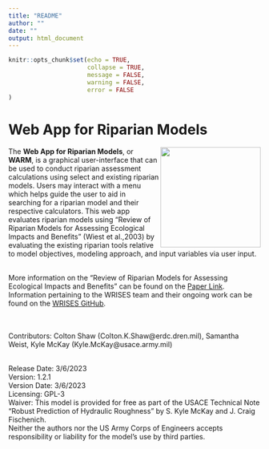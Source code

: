 ```yaml
---
title: "README"
author: ""
date: ""
output: html_document
---
```


```r
knitr::opts_chunk$set(echo = TRUE,
                      collapse = TRUE,
                      message = FALSE,
                      warning = FALSE,
                      error = FALSE
)
```


# Web App for Riparian Models

<img src="SmallStream2WestPoint.jpg" align="right" width=200/>

The **Web App for Riparian Models**, or **WARM**, is a graphical user-interface that can be used to conduct riparian assessment calculations using select and existing riparian models. Users may interact with a menu which helps guide the user to aid in searching for a riparian model and their respective calculators. This web app evaluates riparian models using "Review of Riparian Models for Assessing Ecological Impacts and Benefits" (Wiest et al.,2003) by evaluating the existing riparian tools relative to model objectives, modeling approach, and input variables via user input. 

<br />
More information on the "Review of Riparian Models for Assessing Ecological Impacts and Benefits" can be found on the [Paper Link](RiparianModelReviewSubmitted.docx). Information pertaining to the WRISES team and their ongoing work can be found on the [WRISES GitHub](https://github.com/USACE-WRISES).

<br /><br />
Contributors: Colton Shaw (Colton.K.Shaw@erdc.dren.mil), Samantha Weist, Kyle McKay (Kyle.McKay@usace.army.mil)

<br />
Release Date: 3/6/2023
<br />
Version: 1.2.1
<br />
Version Date: 3/6/2023 
<br />
Licensing: GPL-3
<br />
Waiver: This model is provided for free as part of the USACE Technical Note "Robust Prediction of Hydraulic Roughness" by S. Kyle McKay and J. Craig Fischenich.
<br />
Neither the authors nor the US Army Corps of Engineers accepts responsibility or liability for the model's use by third parties.

